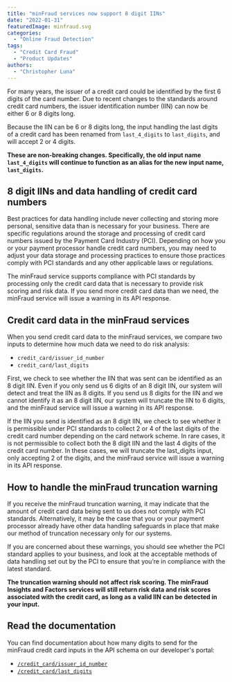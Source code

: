 ```yaml
---
title: "minFraud services now support 8 digit IINs"
date: "2022-01-31"
featuredImage: minfraud.svg
categories:
  - "Online Fraud Detection"
tags:
  - "Credit Card Fraud"
  - "Product Updates"
authors:
  - "Christopher Luna"
---
```


For many years, the issuer of a credit card could be identified by the first 6
digits of the card number. Due to recent changes to the standards around credit
card numbers, the issuer identification number (IIN) can now be either 6 or 8
digits long.

Because the IIN can be 6 or 8 digits long, the input handling the
last digits of a credit card has been renamed from `last_4_digits` to
`last_digits`, and will accept 2 or 4 digits.

**These are non-breaking changes. Specifically, the old input name
`last_4_digits` will continue to function as an alias for the new input name,
`last_digits`.**

## 8 digit IINs and data handling of credit card numbers
Best practices for data handling include never collecting and storing more
personal, sensitive data than is necessary for your business. There are specific
regulations around the storage and processing of credit card numbers issued by
the Payment Card Industry (PCI). Depending on how you or your payment processor
handle credit card numbers, you may need to adjust your data storage and
processing practices to ensure those practices comply with PCI standards and any
other applicable laws or regulations.

The minFraud service supports compliance with PCI standards by processing only
the credit card data that is necessary to provide risk scoring and risk data.
If you send more credit card data than we need, the minFraud service will issue
a warning in its API response.

## Credit card data in the minFraud services
When you send credit card data to the minFraud services, we compare two inputs
to determine how much data we need to do risk analysis:

- `credit_card/issuer_id_number`
- `credit_card/last_digits`

First, we check to see whether the IIN that was sent can be identified as an 8
digit IIN. Even if you only send us 6 digits of an 8 digit IIN, our system will
detect and treat the IIN as 8 digits. If you send us 8 digits for the IIN and we
cannot identify it as an 8 digit IIN, our system will truncate the IIN to 6
digits, and the minFraud service will issue a warning in its API response.

If the IIN you send is identified as an 8 digit IIN, we check to see whether it
is permissible under PCI standards to collect 2 or 4 of the last digits of the
credit card number depending on the card network scheme. In rare cases, it is
not permissible to collect both the 8 digit IIN and the last 4 digits of the
credit card number. In these cases, we will truncate the last_digits input, only
accepting 2 of the digits, and the minFraud service will issue a warning in its
API response.

## How to handle the minFraud truncation warning
If you receive the minFraud truncation warning, it may indicate that the amount
of credit card data being sent to us does not comply with PCI standards.
Alternatively, it may be the case that you or your payment processor already
have other data handling safeguards in place that make our method of truncation
necessary only for our systems.

If you are concerned about these warnings, you should see whether the PCI
standard applies to your business, and look at the acceptable methods of data
handling set out by the PCI to ensure that you’re in compliance with the latest
standard.

**The truncation warning should not affect risk scoring. The minFraud Insights
and Factors services will still return risk data and risk scores associated with
the credit card, as long as a valid IIN can be detected in your input.**

## Read the documentation
You can find documentation about how many digits to send for the minFraud credit
card inputs in the API schema on our developer's portal:

- [`/credit_card/issuer_id_number`](https://dev.maxmind.com/minfraud/api-documentation/requests?lang=en#schema--request--credit-card__issuer_id_number)
- [`/credit_card/last_digits`](https://dev.maxmind.com/minfraud/api-documentation/requests?lang=en#schema--request--credit-card__last_digits)
